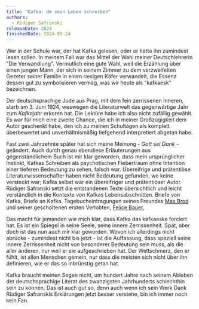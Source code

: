 ```yaml
---
title: "Kafka: Um sein Leben schreiben"
authors:
  - Rüdiger Safranski
releaseDate: 2024
finishedDate: 2024-05-24
---
```


Wer in der Schule war, der hat Kafka gelesen, oder er hätte ihn zumindest lesen sollen. In meinem Fall war das Mittel der Wahl meiner Deutschlehrerin "Die Verwandlung". Vermutlich eine gute Wahl, weil die Erzählung über einen jungen Mann, der sich in seinem Zimmer zu dem verzweifelten Gezeter seiner Familie in einen riesigen Käfer verwandelt, die Essenz dessen gut zu symbolisieren vermag, was wir heute als "kafkaesk" bezeichnen.

Der deutschsprachige Jude aus Prag, mit dem fein zerrissenen Inneren, starb am 3. Juni 1924, weswegen die Literaturwelt das gegenwärtige Jahr zum *Kafkajahr* erkoren hat. Die Lektüre habe ich also nicht zufällig gewählt. Es war für mich eine zweite Chance, die ich in meiner Großzügigkeit dem Autor geschenkt habe, den ich zu meinen Schultagen als komplett überbewertet und unverhältnismäßig tiefgehend interpretiert abgetan habe.

Fast zwei Jahrzehnte später hat sich meine Meinung - *Gott sei Dank* - geändert. Auch durch genau ebendiese Erläuterungen aus gegenständlichem Buch ist mir klar geworden, dass mein ursprünglicher Instinkt, Kafkas Schreiben als psychotischen Fiebertraum ohne Intention einer tieferen Bedeutung zu sehen, falsch war. Übereifrige und prätentiöse Literaturwissenschafter haben nicht Bedeutung gefunden, wo keine versteckt war; Kafka selbst war ein übereifriger und prätentiöser Autor. Rüdiger Safranski setzt die entstandenen Texte übersichtlich und leicht verständlich in die Kontexte von Kafkas Lebensabschnitten. Briefe von Kafka, Briefe an Kafka. Tagebucheintragungen seines Freundes [Max Brod](https://de.wikipedia.org/wiki/Max_Brod) und seiner gescholtenen ersten Verlobten, [Felice Bauer.](https://de.wikipedia.org/wiki/Felice_Bauer) 

Das macht für jemanden wie mich klar, dass Kafka das kafkaeske forciert hat. Es ist ein Spiegel in seine Seele, seine innere Zerrissenheit. Spät, aber doch ist das nun auch mir klar geworden. Wovon ich allerdings nicht abrücke - zumindest nicht bis jetzt - ist die Auffassung, dass speziell seine innere Zerrissenheit nicht von besonderer Bedeutung sein muss, als die aller anderen, nur weil er sie aufgeschrieben hat. Der Weltschmerz, den er fühlt, ist allen Menschen gemein, nur dass die meisten sich nicht über ihn definieren, wie er das so inbrünstig getan hat.

Kafka braucht meinen Segen nicht, um hundert Jahre nach seinem Ableben der deutschsprachige Literat des zwanzigsten Jahrhunderts schlechthin sein zu können. Das ist auch gut so, denn auch wenn ich sein Werk Dank Rüdiger Safranskis Erklärungen jetzt besser verstehe, bin ich immer noch kein Fan.
